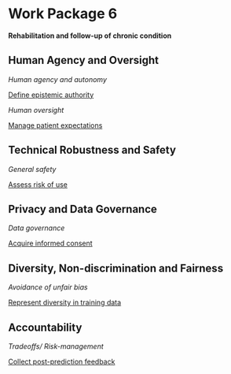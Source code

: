 # Work Package 6 {.unnumbered}

**Rehabilitation and follow-up of chronic condition**

## Human Agency and Oversight

*Human agency and autonomy*

[Define epistemic authority](1_oversight.qmd#define-epistemic-authority)

*Human oversight*

[Manage patient expectations](1_oversight.qmd#manage-patient-expectations)

## Technical Robustness and Safety

*General safety*

[Assess risk of use](2_technical.qmd#assess-risk-of-use)

## Privacy and Data Governance

*Data governance*

[Acquire informed consent](3_privacy.qmd#acquire-informed-consent)

## Diversity, Non-discrimination and Fairness

*Avoidance of unfair bias*

[Represent diversity in training data](5_diversity.qmd#represent-diversity-in-training-data)

## Accountability

*Tradeoffs/ Risk-management*

[Collect post-prediction feedback](7_accountability.qmd#collect-post-prediction-feedback)
